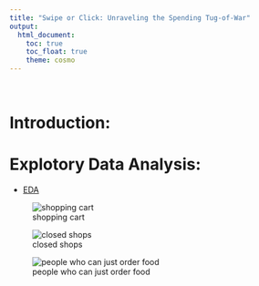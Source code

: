 ```yaml
---
title: "Swipe or Click: Unraveling the Spending Tug-of-War"
output: 
  html_document:
    toc: true
    toc_float: true
    theme: cosmo
---
```

<style type="text/css">

h1.title {
  text-align: center;
}

</style>

&nbsp;

# Introduction:


# Explotory Data Analysis:

* [EDA](EDA.html)

![shopping cart](image/1.png)

![closed shops](image/2.jpg)

![people who can just order food](image/3.jpg)